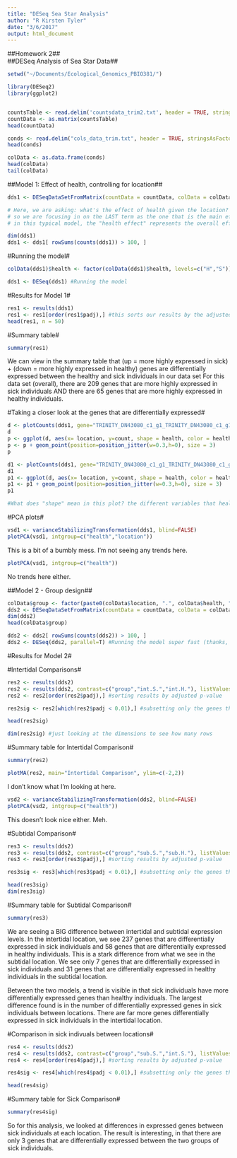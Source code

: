 ```yaml
---
title: "DESeq Sea Star Analysis"
author: "R Kirsten Tyler"
date: "3/6/2017"
output: html_document
---
```


##Homework 2##   
##DESeq Analysis of Sea Star Data##

```r
setwd("~/Documents/Ecological_Genomics_PBIO381/")

library(DESeq2)
library(ggplot2)


countsTable <- read.delim('countsdata_trim2.txt', header = TRUE, stringsAsFactors = TRUE, row.names = 1)
countData <- as.matrix(countsTable)
head(countData)
```


```r
conds <- read.delim("cols_data_trim.txt", header = TRUE, stringsAsFactors = TRUE, row.names = 1)
head(conds)
```


```r
colData <- as.data.frame(conds)
head(colData)
tail(colData)
```

##Model 1: Effect of health, controlling for location##
```r
dds1 <- DESeqDataSetFromMatrix(countData = countData, colData = colData, design = ~ location + health) 

# Here, we are asking: what's the effect of health given the location?
# so we are focusing in on the LAST term as the one that is the main effect (health)
# in this typical model, the "health effect" represents the overall effect of health status, controlling for differences due to location

dim(dds1)
dds1 <- dds1[ rowSums(counts(dds1)) > 100, ]

```

#Running the model#
```r

colData(dds1)$health <- factor(colData(dds1)$health, levels=c("H","S")) #sets that "health" is the reference

dds1 <- DESeq(dds1) #Running the model
```

#Results for Model 1#
```r
res1 <- results(dds1)
res1 <- res1[order(res1$padj),] #this sorts our results by the adjusted p-value. Lovely.
head(res1, n = 50)

```


#Summary table#
```r
summary(res1)
```

We can view in the summary table that (up = more highly expressed in sick) + (down = more highly expressed in healthy) genes are differentially expressed between the healthy and sick individuals in our data set
For this data set (overall), there are 209 genes that are more highly expressed in sick individuals AND there are 65 genes that are more highly expressed in healthy individuals.


#Taking a closer look at the genes that are differentially expressed#
```r
d <- plotCounts(dds1, gene="TRINITY_DN43080_c1_g1_TRINITY_DN43080_c1_g1_i3_g.14110_m.14110", intgroup=(c("health","location")), returnData=TRUE)
d
p <- ggplot(d, aes(x= location, y=count, shape = health, color = health)) + theme_minimal() + theme(text = element_text(size=20), panel.grid.major = element_line(colour = "grey"))
p <- p + geom_point(position=position_jitter(w=0.3,h=0), size = 3) 
p
```

```r
d1 <- plotCounts(dds1, gene="TRINITY_DN43080_c1_g1_TRINITY_DN43080_c1_g1_i3_g.14110_m.14110", intgroup=(c("health","location")), returnData=TRUE)
d1
p1 <- ggplot(d, aes(x= location, y=count, shape = health, color = health)) + theme_minimal() + theme(text = element_text(size=20), panel.grid.major = element_line(colour = "grey"))
p1 <- p1 + geom_point(position=position_jitter(w=0.3,h=0), size = 3) 
p1

#What does "shape" mean in this plot? the different variables that health could be : s and h
```


#PCA plots#
```r
vsd1 <- varianceStabilizingTransformation(dds1, blind=FALSE)
plotPCA(vsd1, intgroup=c("health","location"))
```
This is a bit of a bumbly mess. I'm not seeing any trends here.

```r
plotPCA(vsd1, intgroup=c("health"))
```
No trends here either.

##Model 2 - Group design##
```r
colData$group <- factor(paste0(colData$location, ".", colData$health, ".")) #here we are pasting together different variables of which we are interested into a group. This helps us focus on subsets of data. We can focus on specific parts of data: looking at H vs S in specific locations, for example
dds2 <- DESeqDataSetFromMatrix(countData = countData, colData = colData, design = ~ group) 
dim(dds2)
head(colData$group)
```


```r
dds2 <- dds2[ rowSums(counts(dds2)) > 100, ]
dds2 <- DESeq(dds2, parallel=T) #Running the model super fast (thanks, parallel=T)
```

#Results for Model 2#

#Intertidal Comparisons#
```r
res2 <- results(dds2)
res2 <- results(dds2, contrast=c("group","int.S.","int.H."), listValues=c(1/2, -1/2))
res2 <- res2[order(res2$padj),] #sorting results by adjusted p-value

res2sig <- res2[which(res2$padj < 0.01),] #subsetting only the genes that are significantly (p < 0.01) differentially expressed in the intertidal local

head(res2sig)

dim(res2sig) #just looking at the dimensions to see how many rows
```

#Summary table for Intertidal Comparison#
```r
summary(res2)
```

```r
plotMA(res2, main="Intertidal Comparison", ylim=c(-2,2))
```
I don't know what I'm looking at here. 

```r
vsd2 <- varianceStabilizingTransformation(dds2, blind=FALSE)
plotPCA(vsd2, intgroup=c("health"))
```
This doesn't look nice either. Meh.



#Subtidal Comparison#
```r
res3 <- results(dds2)
res3 <- results(dds2, contrast=c("group","sub.S.","sub.H."), listValues=c(1/2, -1/2))
res3 <- res3[order(res3$padj),] #sorting results by adjusted p-value

res3sig <- res3[which(res3$padj < 0.01),] #subsetting only the genes that are significantly (p < 0.01) differentially expressed in the subtidal local

head(res3sig)
dim(res3sig)
```

#Summary table for Subtidal Comparison#
```r
summary(res3)
```

We are seeing a BIG difference between intertidal and subtidal expression levels. In the intertidal location, we see 237 genes that are differentially expressed in sick individuals and 58 genes that are differentially expressed in healthy individuals. This is a stark difference from what we see in the subtidal location. We see only 7 genes that are differentially expressed in sick individuals and 31 genes that are differentially expressed in healthy individuals in the subtidal location.

Between the two models, a trend is visible in that sick individuals have more differentially expressed genes than healthy individuals. The largest difference found is in the number of differentially expressed genes in sick individuals between locations. There are far more genes differentially expressed in sick individuals in the intertidal location. 


#Comparison in sick indivuals between locations#
```r
res4 <- results(dds2)
res4 <- results(dds2, contrast=c("group","sub.S.","int.S."), listValues=c(1/2, -1/2))
res4 <- res4[order(res4$padj),] #sorting results by adjusted p-value

res4sig <- res4[which(res4$padj < 0.01),] #subsetting only the genes that are significantly (p < 0.01) differentially expressed in sick individuals of both locations

head(res4sig)
```

#Summary table for Sick Comparison#
```r
summary(res4sig)
```
So for this analysis, we looked at differences in expressed genes between sick individuals at each location. The result is interesting, in that there are only 3 genes that are differentially expressed between the two groups of sick individuals. 








